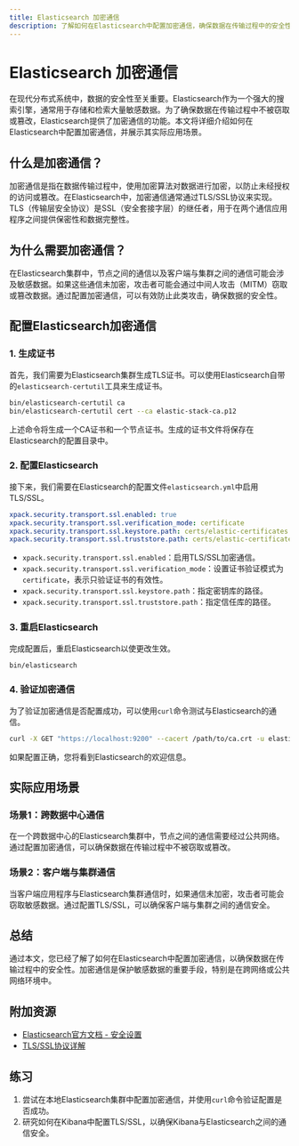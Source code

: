 ```yaml
---
title: Elasticsearch 加密通信
description: 了解如何在Elasticsearch中配置加密通信，确保数据在传输过程中的安全性。本文适合初学者，包含详细的步骤和代码示例。
---
```


# Elasticsearch 加密通信

在现代分布式系统中，数据的安全性至关重要。Elasticsearch作为一个强大的搜索引擎，通常用于存储和检索大量敏感数据。为了确保数据在传输过程中不被窃取或篡改，Elasticsearch提供了加密通信的功能。本文将详细介绍如何在Elasticsearch中配置加密通信，并展示其实际应用场景。

## 什么是加密通信？

加密通信是指在数据传输过程中，使用加密算法对数据进行加密，以防止未经授权的访问或篡改。在Elasticsearch中，加密通信通常通过TLS/SSL协议来实现。TLS（传输层安全协议）是SSL（安全套接字层）的继任者，用于在两个通信应用程序之间提供保密性和数据完整性。

## 为什么需要加密通信？

在Elasticsearch集群中，节点之间的通信以及客户端与集群之间的通信可能会涉及敏感数据。如果这些通信未加密，攻击者可能会通过中间人攻击（MITM）窃取或篡改数据。通过配置加密通信，可以有效防止此类攻击，确保数据的安全性。

## 配置Elasticsearch加密通信

### 1. 生成证书

首先，我们需要为Elasticsearch集群生成TLS证书。可以使用Elasticsearch自带的`elasticsearch-certutil`工具来生成证书。

```bash
bin/elasticsearch-certutil ca
bin/elasticsearch-certutil cert --ca elastic-stack-ca.p12
```

上述命令将生成一个CA证书和一个节点证书。生成的证书文件将保存在Elasticsearch的配置目录中。

### 2. 配置Elasticsearch

接下来，我们需要在Elasticsearch的配置文件`elasticsearch.yml`中启用TLS/SSL。

```yaml
xpack.security.transport.ssl.enabled: true
xpack.security.transport.ssl.verification_mode: certificate
xpack.security.transport.ssl.keystore.path: certs/elastic-certificates.p12
xpack.security.transport.ssl.truststore.path: certs/elastic-certificates.p12
```

- `xpack.security.transport.ssl.enabled`：启用TLS/SSL加密通信。
- `xpack.security.transport.ssl.verification_mode`：设置证书验证模式为`certificate`，表示只验证证书的有效性。
- `xpack.security.transport.ssl.keystore.path`：指定密钥库的路径。
- `xpack.security.transport.ssl.truststore.path`：指定信任库的路径。

### 3. 重启Elasticsearch

完成配置后，重启Elasticsearch以使更改生效。

```bash
bin/elasticsearch
```

### 4. 验证加密通信

为了验证加密通信是否配置成功，可以使用`curl`命令测试与Elasticsearch的通信。

```bash
curl -X GET "https://localhost:9200" --cacert /path/to/ca.crt -u elastic:your_password
```

如果配置正确，您将看到Elasticsearch的欢迎信息。

## 实际应用场景

### 场景1：跨数据中心通信

在一个跨数据中心的Elasticsearch集群中，节点之间的通信需要经过公共网络。通过配置加密通信，可以确保数据在传输过程中不被窃取或篡改。

### 场景2：客户端与集群通信

当客户端应用程序与Elasticsearch集群通信时，如果通信未加密，攻击者可能会窃取敏感数据。通过配置TLS/SSL，可以确保客户端与集群之间的通信安全。

## 总结

通过本文，您已经了解了如何在Elasticsearch中配置加密通信，以确保数据在传输过程中的安全性。加密通信是保护敏感数据的重要手段，特别是在跨网络或公共网络环境中。

## 附加资源

- [Elasticsearch官方文档 - 安全设置](https://www.elastic.co/guide/en/elasticsearch/reference/current/security-settings.html)
- [TLS/SSL协议详解](https://en.wikipedia.org/wiki/Transport_Layer_Security)

## 练习

1. 尝试在本地Elasticsearch集群中配置加密通信，并使用`curl`命令验证配置是否成功。
2. 研究如何在Kibana中配置TLS/SSL，以确保Kibana与Elasticsearch之间的通信安全。
